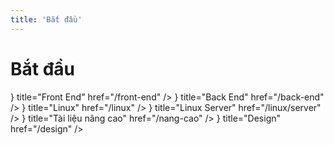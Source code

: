 ```yaml
---
title: 'Bắt đầu'
---
```


<h1 className="text-center my-10 text-[2.5rem] font-bold tracking-tight">
  Bắt đầu
</h1>


<Cards>
  <FadeIn delay={0.1}>
    <Card
      icon={<FaCode className="w-6 h-6" />}
      title="Front End"
      href="/front-end"
    />
  </FadeIn>
  <FadeIn delay={0.2}>
    <Card
      icon={<FaServer className="w-6 h-6" />}
      title="Back End"
      href="/back-end"
    />
  </FadeIn>
  <FadeIn delay={0.3}>
    <Card icon={<FaLinux className="w-6 h-6" />} title="Linux" href="/linux" />
  </FadeIn>
  <FadeIn delay={0.4}>
    <Card
      icon={<FaServer className="w-6 h-6" />}
      title="Linux Server"
      href="/linux/server"
    />
  </FadeIn>
  <FadeIn delay={0.5}>
    <Card
      icon={<FaFile className="w-6 h-6" />}
      title="Tài liệu nâng cao"
      href="/nang-cao"
    />
  </FadeIn>
  <FadeIn delay={0.6}>
    <Card
      icon={<BsLayoutSidebarInsetReverse className="w-6 h-6" />}
      title="Design"
      href="/design"
    />
  </FadeIn>
</Cards>
